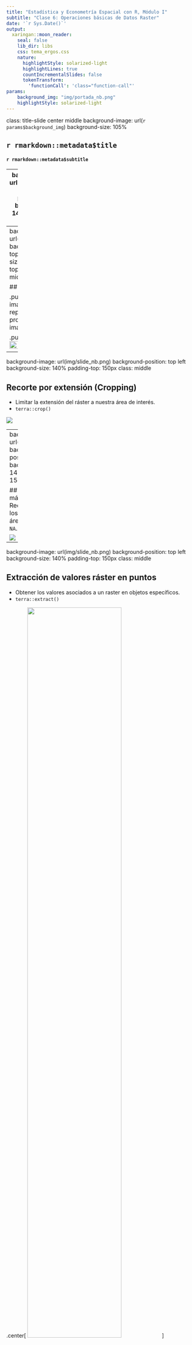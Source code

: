 ```yaml
---
title: "Estadística y Econometría Espacial con R, Módulo I"
subtitle: "Clase 6: Operaciones básicas de Datos Raster"  
date: '`r Sys.Date()`'
output:
  xaringan::moon_reader:
    seal: false
    lib_dir: libs
    css: tema_ergos.css
    nature:
      highlightStyle: solarized-light   
      highlightLines: true
      countIncrementalSlides: false
      tokenTransform:
        'functionCall': 'class="function-call"'
params: 
    background_img: "img/portada_nb.png"
    highlightStyle: solarized-light
---
```


class: title-slide center middle
background-image: url(`r params$background_img`)
background-size: 105%

## `r rmarkdown::metadata$title`
#### `r rmarkdown::metadata$subtitle`

---
background-image: url(img/slide_nb.png)
background-position: top left
background-size: 140%
padding-top: 150px


## Operaciones con Rasters

- Integración de datos procedentes de muchas **fuentes diferentes**, como **imágenes de teledetección** (rásters) y **límites administrativos** (vectores). 
- A menudo, la **extensión** de los conjuntos de datos ráster de entrada es mayor que el área de interés. 
- Unificar la extensión espacial de los datos de entrada. 
- Recorte por **extensión** y por **capa máscara**.

![](https://miro.medium.com/v2/resize:fit:1358/1*_0DArJZyIfkpPDXgat4-pw.jpeg)

---
background-image: url(img/slide_nb.png)
background-position: top left
background-size: 140%
padding-top: 150px
class: middle

## Reducir

.pull-left[
- Crear una imagen que representa el promedio de todas las imagenes.
]

.pull-right[
<img src = https://www.researchgate.net/publication/349430332/figure/fig3/AS:11431281212512320@1702646609856/The-reducer-operation-provided-by-Google-Earth-Engine-GEE-17.tif width = "70%">
]

---
background-image: url(img/slide_nb.png)
background-position: top left
background-size: 140%
padding-top: 150px
class: middle

## Recorte por extensión (Cropping)
- Limitar la extensión del ráster a nuestra área de interés.
- `terra::crop()`

![](https://datacarpentry.org/r-raster-vector-geospatial/fig/dc-spatial-vector/spatial_extent.png)


---
background-image: url(img/slide_nb.png)
background-position: top left
background-size: 140%
padding-top: 150px
class: middle

## Recorte por capa máscara (Masking)
- Reemplazar todos los valores fuera del área de interés por `NA`.
- `terra::mask()`

![](https://snorfalorpagus.net/blog/images/lake_district_mask.png)

---
background-image: url(img/slide_nb.png)
background-position: top left
background-size: 140%
padding-top: 150px
class: middle

## Extracción de valores ráster en puntos
- Obtener los valores asociados a un raster en objetos específicos. 
- `terra::extract()`

.center[
<img src = https://www.paulamoraga.com/book-spatial/book-spatial_files/figure-html/terracentroid-1.png width = "70%">
]


